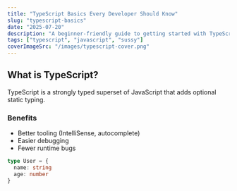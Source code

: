 ```yaml
---
title: "TypeScript Basics Every Developer Should Know"
slug: "typescript-basics"
date: "2025-07-20"
description: "A beginner-friendly guide to getting started with TypeScript in modern development."
tags: ["typescript", "javascript", "sussy"]
coverImageSrc: "/images/typescript-cover.png"
---
```


## What is TypeScript?

TypeScript is a strongly typed superset of JavaScript that adds optional static typing.

### Benefits

- Better tooling (IntelliSense, autocomplete)
- Easier debugging
- Fewer runtime bugs

```ts
type User = {
  name: string
  age: number
}
